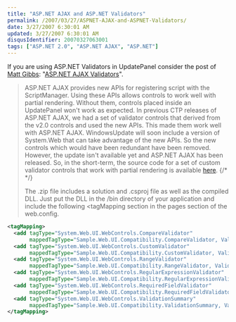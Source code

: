 ```yaml
---
title: "ASP.NET AJAX and ASP.NET Validators"
permalink: /2007/03/27/ASPNET-AJAX-and-ASPNET-Validators/
date: 3/27/2007 6:30:01 AM
updated: 3/27/2007 6:30:01 AM
disqusIdentifier: 20070327063001
tags: ["ASP.NET 2.0", "ASP.NET AJAX", "ASP.NET"]
---
```

If you are using ASP.NET Validators in UpdatePanel consider the post of [Matt Gibbs](http://blogs.msdn.com/mattgi/): "[ASP.NET AJAX Validators](http://blogs.msdn.com/mattgi/archive/2007/01/23/asp-net-ajax-validators.aspx)".

> ASP.NET AJAX provides new APIs for registering script with the ScriptManager. Using these APIs allows controls to work well with partial rendering. Without them, controls placed inside an UpdatePanel won't work as expected. In previous CTP releases of ASP.NET AJAX, we had a set of validator controls that derived from the v2.0 controls and used the new APIs. This made them work well with ASP.NET AJAX. WindowsUpdate will soon include a version of System.Web that can take advantage of the new APIs. So the new controls which would have been redundant have been removed. However, the update isn't available yet and ASP.NET AJAX has been released. So, in the short-term, the source code for a set of custom validator controls that work with partial rendering is available [here](http://blogs.msdn.com/mattgi/attachment/1516974.ashx).
{/* <!-- more --> */}
> 
> The .zip file includes a solution and .csproj file as well as the compiled DLL. Just put the DLL in the /bin directory of your application and include the following <tagMapping section in the pages section of the web.config.
 
```xml
<tagMapping>
  <add tagType="System.Web.UI.WebControls.CompareValidator"
       mappedTagType="Sample.Web.UI.Compatibility.CompareValidator, Validators, Version=1.0.0.0"/>
  <add tagType="System.Web.UI.WebControls.CustomValidator"
       mappedTagType="Sample.Web.UI.Compatibility.CustomValidator, Validators, Version=1.0.0.0"/>
  <add tagType="System.Web.UI.WebControls.RangeValidator"
       mappedTagType="Sample.Web.UI.Compatibility.RangeValidator, Validators, Version=1.0.0.0"/>
  <add tagType="System.Web.UI.WebControls.RegularExpressionValidator"
       mappedTagType="Sample.Web.UI.Compatibility.RegularExpressionValidator, Validators, Version=1.0.0.0"/>
  <add tagType="System.Web.UI.WebControls.RequiredFieldValidator"
       mappedTagType="Sample.Web.UI.Compatibility.RequiredFieldValidator, Validators, Version=1.0.0.0"/>
  <add tagType="System.Web.UI.WebControls.ValidationSummary"
       mappedTagType="Sample.Web.UI.Compatibility.ValidationSummary, Validators, Version=1.0.0.0"/>
</tagMapping>
```
